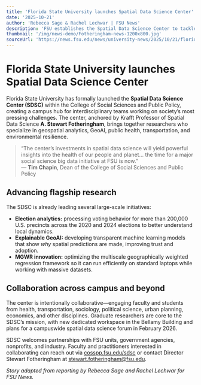 ```yaml
---
title: 'Florida State University launches Spatial Data Science Center'
date: '2025-10-21'
author: 'Rebecca Sage & Rachel Lechwar | FSU News'
description: 'FSU establishes the Spatial Data Science Center to tackle complex social challenges with advanced spatial analytics.'
thumbnail: '/img/news-demo/Fotheringham-news-1200x800.jpg'
sourceUrl: 'https://news.fsu.edu/news/university-news/2025/10/21/florida-state-university-launches-spatial-data-science-center-to-advance-interdisciplinary-research/'
---
```


# Florida State University launches Spatial Data Science Center

Florida State University has formally launched the **Spatial Data Science Center (SDSC)** within the College of Social Sciences and Public Policy, creating a campus hub for interdisciplinary teams working on society’s most pressing challenges. The center, anchored by Krafft Professor of Spatial Data Science **A. Stewart Fotheringham**, brings together researchers who specialize in geospatial analytics, GeoAI, public health, transportation, and environmental resilience.

> “The center’s investments in spatial data science will yield powerful insights into the health of our people and planet… the time for a major social science big data initiative at FSU is now.”  
> — **Tim Chapin**, Dean of the College of Social Sciences and Public Policy

## Advancing flagship research

The SDSC is already leading several large-scale initiatives:

- **Election analytics:** processing voting behavior for more than 200,000 U.S. precincts across the 2020 and 2024 elections to better understand local dynamics.
- **Explainable GeoAI:** developing transparent machine learning models that show _why_ spatial predictions are made, improving trust and adoption.
- **MGWR innovation:** optimizing the multiscale geographically weighted regression framework so it can run efficiently on standard laptops while working with massive datasets.

## Collaboration across campus and beyond

The center is intentionally collaborative—engaging faculty and students from health, transportation, sociology, political science, urban planning, economics, and other disciplines. Graduate researchers are core to the SDSC’s mission, with new dedicated workspace in the Bellamy Building and plans for a campuswide spatial data science forum in February 2026.

SDSC welcomes partnerships with FSU units, government agencies, nonprofits, and industry. Faculty and practitioners interested in collaborating can reach out via [cosspp.fsu.edu/sdsc](https://cosspp.fsu.edu/sdsc/) or contact Director Stewart Fotheringham at [stewart.fotheringham@fsu.edu](mailto:stewart.fotheringham@fsu.edu).

_Story adapted from reporting by Rebecca Sage and Rachel Lechwar for FSU News._
